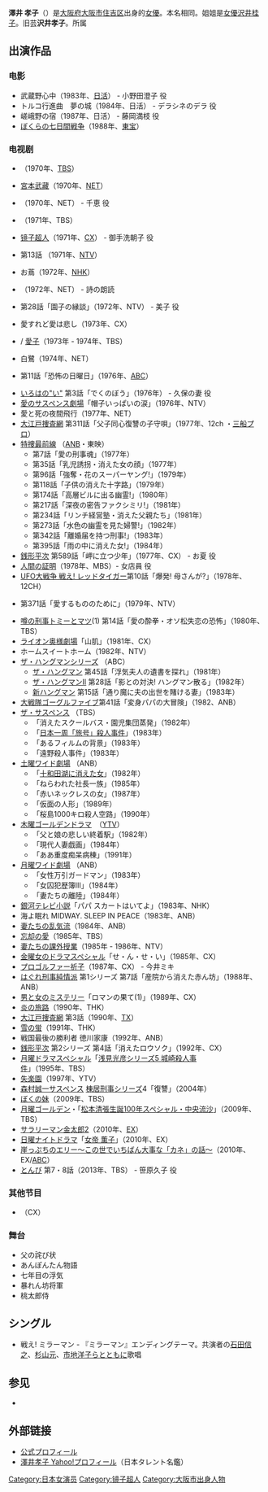 '''澤井 孝子'''（{{bd|1953年|4月13日|||Sawai Takako}}）是[[大阪府|大阪府]][[大阪市|大阪市]][[住吉区|住吉区]]出身的[[演员|女優]]。本名相同。姐姐是[[演员|女優]][[沢井桂子|沢井桂子]]。旧芸'''沢井孝子'''。{{tsl|ja|宝井プロジェクト|}}所属
== 出演作品 ==
=== 电影 ===
* 武蔵野心中（1983年、[[日活|日活]]） - 小野田澄子 役
* トルコ行進曲　夢の城（1984年、日活） - デラシネのデラ 役
* 嵯峨野の宿（1987年、日活） - 藤岡満枝 役
* [[ぼくらの七日間戦争|ぼくらの七日間戦争]]（1988年、[[東宝|東宝]]）

===电视剧===
* {{tsl|ja|おくさまは18歳|}}（1970年、[[TBSテレビ|TBS]]）
* [[宮本武藏|宮本武藏]]（1970年、[[テレビ朝日|NET]]）
* {{tsl|ja|だいこんの花||だいこんの花(1)}}（1970年、NET） - 千恵 役
* {{tsl|ja|美人はいかが?|}}（1971年、TBS）
* [[镜子超人|镜子超人]]（1971年、[[フジテレビジョン|CX]]） - 御手洗朝子 役
*{{tsl|ja|さぼてんとマシュマロ|}} 第13話 （1971年、[[日本テレビ放送網|NTV]]）
* お蔦（1972年、[[日本放送協会|NHK]]）
* {{tsl|ja|小さな恋のものがたり|}}（1972年、NET） - 詩の朗読
* {{tsl|ja|パパと呼ばないで|}} 第28話「園子の縁談」（1972年、NTV） - 美子 役
* 愛すれど愛は悲し（1973年、CX）
* {{tsl|ja|ポーラテレビ小説|}} / [[愛子_(テレビドラマ)|愛子]]（1973年 - 1974年、TBS）
* 白鷺（1974年、NET）
* {{tsl|ja|新・二人の事件簿 暁に駆ける!|}} 第11話「恐怖の日曜日」（1976年、[[ABCテレビ|ABC]]）
* [[いろはの"い"|いろはの"い"]] 第3話「でくのぼう」（1976年） - 久保の妻 役
* [[愛のサスペンス劇場|愛のサスペンス劇場]]「帽子いっぱいの涙」（1976年、NTV）
* 愛と死の夜間飛行（1977年、NET）
* [[大江戸捜査網|大江戸捜査網]] 第311話「父子同心復讐の子守唄」（1977年、12ch ・[[三船プロダクション|三船プロ]]）
* [[特捜最前線|特捜最前線]] （[[テレビ朝日|ANB]]・東映）
** 第7話「愛の刑事魂」（1977年）
** 第35話「乳児誘拐・消えた女の顔」（1977年）
** 第96話「強奪・花のスーパーヤング!」（1979年）
** 第118話「子供の消えた十字路」（1979年）
** 第174話「高層ビルに出る幽霊!」（1980年）
** 第217話「深夜の密告ファクシミリ!」（1981年）
** 第234話「リンチ経営塾・消えた父親たち」（1981年）
** 第273話「水色の幽霊を見た婦警!」（1982年）
** 第342話「離婚届を持つ刑事!」（1983年）
** 第395話「雨の中に消えた女!」（1984年）
* [[銭形平次_(大川橋蔵)|銭形平次]] 第589話「岬に立つ少年」（1977年、CX） - お夏 役
* [[人間の証明#テレビドラマ|人間の証明]]（1978年、MBS）- 女店員 役
* [[UFO大戦争_戦え!_レッドタイガー|UFO大戦争 戦え! レッドタイガー]]第10話「爆発! 母さんが?」（1978年、12CH）
* {{link-ja|向太阳怒吼！|太陽にほえろ!}} 第371話「愛するもののために」（1979年、NTV）
* [[噂の刑事トミーとマツ|噂の刑事トミーとマツ]](1) 第14話「愛の酔拳・オソ松失恋の恐怖」（1980年、TBS）
* [[ライオン奥様劇場|ライオン奥様劇場]]「山肌」（1981年、CX）
* ホームスイートホーム（1982年、NTV） 
* [[ザ・ハングマン|ザ・ハングマンシリーズ]] （ABC）
** [[ザ・ハングマン#ザ・ハングマン_燃える事件簿（16話から「ザ・ハングマン」）|ザ・ハングマン]] 第45話「浮気夫人の遺書を探れ」（1981年）
** [[ザ・ハングマン#ザ・ハングマンII|ザ・ハングマンII]] 第28話「影との対決! ハングマン散る」（1982年）
** [[ザ・ハングマン#新ハングマン|新ハングマン]] 第15話「通り魔に夫の出世を賭ける妻」（1983年）
* [[大戦隊ゴーグルファイブ|大戦隊ゴーグルファイブ]]第41話「変身パパの大冒険」（1982、ANB）
* [[ザ・サスペンス|ザ・サスペンス]] （TBS）
** 「消えたスクールバス・園児集団蒸発」（1982年）
** 「[[十津川警部シリーズ_(ザ・サスペンス)|日本一周「旅号」殺人事件]]」（1983年）
** 「あるフィルムの背景」（1983年）
** 「遠野殺人事件」（1983年）
* [[土曜ワイド劇場|土曜ワイド劇場]] （ANB）
** 「[[片岡孝夫の好青年探偵シリーズ|十和田湖に消えた女]]」（1982年）
** 「ねらわれた社長一族」（1985年）
** 「赤いネックレスの女」（1987年）
** 「仮面の人形」（1989年）
** 「桜島1000キロ殺人空路」（1990年）
* [[木曜ゴールデンドラマ|木曜ゴールデンドラマ]]　（[[讀賣テレビ放送|YTV]]）
** 「父と娘の悲しい終着駅」（1982年）
** 「現代人妻戯画」（1984年）
** 「ああ重度痴呆病棟」（1991年）
* [[月曜ワイド劇場|月曜ワイド劇場]] （ANB）
** 「女性万引ガードマン」（1983年）
** 「女囚犯歴簿III」（1984年）
** 「妻たちの離陸」（1984年）
* [[銀河テレビ小説|銀河テレビ小説]]「パパ スカートはいてよ」（1983年、NHK）
* 海よ眠れ MIDWAY. SLEEP IN PEACE（1983年、ANB）
* [[妻たちの乱気流|妻たちの乱気流]]（1984年、ANB）
* [[忘却の愛|忘却の愛]]（1985年、TBS）
* [[妻たちの課外授業|妻たちの課外授業]]（1985年 - 1986年、NTV）
* [[金曜女のドラマスペシャル|金曜女のドラマスペシャル]]「せ・ん・せ・い」（1985年、CX）
* [[プロゴルファー祈子|プロゴルファー祈子]]（1987年、CX） - 今井ミキ
* [[はぐれ刑事純情派|はぐれ刑事純情派]] 第1シリーズ 第7話「産院から消えた赤ん坊」（1988年、ANB）
* [[男と女のミステリー|男と女のミステリー]]「ロマンの果て(1)」（1989年、CX）
* [[炎の旅路|炎の旅路]]（1990年、THK）
* [[大江戸捜査網|大江戸捜査網]] 第3話（1990年、[[テレビ東京|TX]]）
* [[雪の蛍|雪の蛍]]（1991年、THK）
* 戦国最後の勝利者 徳川家康（1992年、ANB）
* [[銭形平次_(北大路欣也)|銭形平次]] 第2シリーズ 第4話「消えたロウソク」（1992年、CX）
* [[月曜ドラマスペシャル|月曜ドラマスペシャル]]「[[浅見光彦シリーズ_(TBSのテレビドラマ)|浅見光彦シリーズ5 城崎殺人事件]]」（1995年、TBS）
* [[失楽園_(渡辺淳一)|失楽園]]（1997年、YTV）
* [[森村誠一サスペンス|森村誠一サスペンス]]  [[棟居刑事シリーズ|棟居刑事シリーズ]]4「復讐」（2004年）
* [[ぼくの妹|ぼくの妹]]（2009年、TBS）
* [[月曜ゴールデン|月曜ゴールデン]]・「[[中央流沙#2009年版|松本清張生誕100年スペシャル・中央流沙]]」（2009年、TBS）
* [[サラリーマン金太郎_(永井大のテレビドラマ)|サラリーマン金太郎2]]（2010年、[[テレビ朝日|EX]]）
* [[日曜ナイトドラマ|日曜ナイトドラマ]]「[[女帝_薫子|女帝 薫子]]」（2010年、EX）
* [[この世でいちばん大事な「カネ」の話|崖っぷちのエリー〜この世でいちばん大事な「カネ」の話〜]]（2010年、EX/[[ABCテレビ|ABC]]）
* [[とんび_(小説)#TBS版（2013年）|とんび]] 第7・8話（2013年、TBS） - 笹原久子 役

===其他节目===
* {{tsl|ja|一枚の写真|}}（CX）

=== 舞台 ===
* 父の詫び状
* あんぽんたん物語
* 七年目の浮気
* 暴れん坊将軍
* 桃太郎侍

==シングル==
* 戦え! ミラーマン - 『ミラーマン』エンディングテーマ。共演者の[[石田信之|石田信之]]、[[杉山元_(俳優)|杉山元]]、[[市地洋子|市地洋子]]らとともに歌唱

==参见==
*{{tsl|ja|日本の女優一覧|}}

==外部链接==
* [https://web.archive.org/web/20130928184819/http://www.takaraipro.com/member/sawai.html 公式プロフィール]
* [http://talent.yahoo.co.jp/pf/profile/pp1274 澤井孝子 Yahoo!プロフィール]{{dead link|date=2018年3月 |bot=InternetArchiveBot |fix-attempted=yes }}（日本タレント名鑑）


{{DEFAULTSORT:Sawai Takako}}
[[Category:日本女演员|Category:日本女演员]]
[[Category:镜子超人|Category:镜子超人]]
[[Category:大阪市出身人物|Category:大阪市出身人物]]